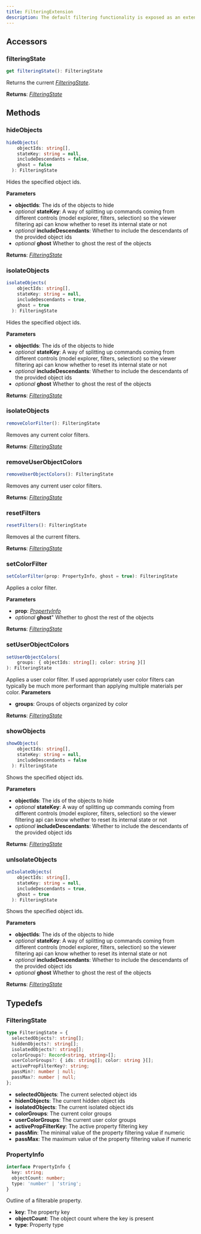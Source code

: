 ```yaml
---
title: FilteringExtension
description: The default filtering functionality is exposed as an extension. The current filtering implementation works by providing an updated [_FilteringState_](/developers/viewer/extensions/filtering-extension-api#filteringstate) after each call to its functions. You can use this filtering state to keep track of filtering state.
---
```


## Accessors

### filteringState

```typescript
get filteringState(): FilteringState
```

Returns the current [_FilteringState_](/developers/viewer/extensions/filtering-extension-api#filteringstate-2).

**Returns**: [_FilteringState_](/developers/viewer/extensions/filtering-extension-api#filteringstate-2)

## Methods

### hideObjects

```typescript
hideObjects(
    objectIds: string[],
    stateKey: string = null,
    includeDescendants = false,
    ghost = false
  ): FilteringState
```

Hides the specified object ids.

**Parameters**

- **objectIds**: The ids of the objects to hide
- _optional_ **stateKey**: A way of splitting up commands coming from different controls (model explorer, filters, selection) so the viewer filtering api can know whether to reset its internal state or not
- _optional_ **includeDescendants**: Whether to include the descendants of the provided object ids
- _optional_ **ghost** Whether to ghost the rest of the objects

**Returns**: [_FilteringState_](/developers/viewer/extensions/filtering-extension-api#filteringstate-2)

### isolateObjects

```typescript
isolateObjects(
    objectIds: string[],
    stateKey: string = null,
    includeDescendants = true,
    ghost = true
  ): FilteringState
```

Hides the specified object ids.

**Parameters**

- **objectIds**: The ids of the objects to hide
- _optional_ **stateKey**: A way of splitting up commands coming from different controls (model explorer, filters, selection) so the viewer filtering api can know whether to reset its internal state or not
- _optional_ **includeDescendants**: Whether to include the descendants of the provided object ids
- _optional_ **ghost** Whether to ghost the rest of the objects

**Returns**: [_FilteringState_](/developers/viewer/extensions/filtering-extension-api#filteringstate-2)

### isolateObjects

```typescript
removeColorFilter(): FilteringState
```

Removes any current color filters.

**Returns**: [_FilteringState_](/developers/viewer/extensions/filtering-extension-api#filteringstate-2)

### removeUserObjectColors

```typescript
removeUserObjectColors(): FilteringState
```

Removes any current user color filters.

**Returns**: [_FilteringState_](/developers/viewer/extensions/filtering-extension-api#filteringstate-2)

### resetFilters

```typescript
resetFilters(): FilteringState
```

Removes al the current filters.

**Returns**: [_FilteringState_](/developers/viewer/extensions/filtering-extension-api#filteringstate-2)

### setColorFilter

```typescript
setColorFilter(prop: PropertyInfo, ghost = true): FilteringState
```

Applies a color filter.

**Parameters**

- **prop**: [_PropertyInfo_](/developers/viewer/extensions/filtering-extension-api#propertyinfo)
- _optional_ **ghost**" Whether to ghost the rest of the objects

**Returns**: [_FilteringState_](/developers/viewer/extensions/filtering-extension-api#filteringstate-2)

### setUserObjectColors

```typescript
setUserObjectColors(
    groups: { objectIds: string[]; color: string }[]
): FilteringState
```

Applies a user color filter.
<Tip>
If used appropriately user color filters can typically be much more performant than applying multiple materials per color.
</Tip>
**Parameters**

- **groups**: Groups of objects organized by color

**Returns**: [_FilteringState_](/developers/viewer/extensions/filtering-extension-api#filteringstate-2)

### showObjects

```typescript
showObjects(
    objectIds: string[],
    stateKey: string = null,
    includeDescendants = false
  ): FilteringState
```

Shows the specified object ids.

**Parameters**

- **objectIds**: The ids of the objects to hide
- _optional_ **stateKey**: A way of splitting up commands coming from different controls (model explorer, filters, selection) so the viewer filtering api can know whether to reset its internal state or not
- _optional_ **includeDescendants**: Whether to include the descendants of the provided object ids

**Returns**: [_FilteringState_](/developers/viewer/extensions/filtering-extension-api#filteringstate-2)

### unIsolateObjects

```typescript
unIsolateObjects(
    objectIds: string[],
    stateKey: string = null,
    includeDescendants = true,
    ghost = true
  ): FilteringState
```

Shows the specified object ids.

**Parameters**

- **objectIds**: The ids of the objects to hide
- _optional_ **stateKey**: A way of splitting up commands coming from different controls (model explorer, filters, selection) so the viewer filtering api can know whether to reset its internal state or not
- _optional_ **includeDescendants**: Whether to include the descendants of the provided object ids
- _optional_ **ghost** Whether to ghost the rest of the objects

**Returns**: [_FilteringState_](/developers/viewer/extensions/filtering-extension-api#filteringstate-2)

## Typedefs

### FilteringState

```typescript
type FilteringState = {
  selectedObjects?: string[];
  hiddenObjects?: string[];
  isolatedObjects?: string[];
  colorGroups?: Record<string, string>[];
  userColorGroups?: { ids: string[]; color: string }[];
  activePropFilterKey?: string;
  passMin?: number | null;
  passMax?: number | null;
};
```

- **selectedObjects**: The current selected object ids
- **hidenObjects**: The current hidden object ids
- **isolatedObjects**: The current isolated object ids
- **colorGroups**: The current color groups
- **userColorGroups**: The current user color groups
- **activePropFilterKey**: The active property filtering key
- **passMin**: The minimal value of the property filtering value if numeric
- **passMax**: The maximum value of the property filtering value if numeric

### PropertyInfo

```typescript
interface PropertyInfo {
  key: string;
  objectCount: number;
  type: 'number' | 'string';
}
```

Outline of a filterable property.

- **key**: The property key
- **objectCount**: The object count where the key is present
- **type**: Property type
